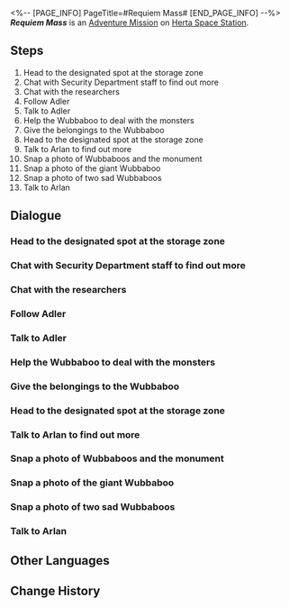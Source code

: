 <%-- [PAGE_INFO]
PageTitle=#Requiem Mass#
[END_PAGE_INFO] --%>
{{Stub|Dialogue.}}
{{Mission Infobox
|id            = 2000116
|title         = 
|image         = <!--Mission Requiem Mass.png-->
|type          = Adventure
|event_name    = 
|chapter       = 
|requirements  = 
* [[Adventure Mission]] ''[[Road to Revival]]'' completed
* [[Trailblaze Mission]] ''[[Not Good With Farewells]]'' completed
* Reach [[Trailblaze Level]] 19
|summary       = Collaborating with the Security Department, you investigated the space station's Stop-Motion Shadow event and discovered that the Wubbaboos were responsible. They asked you to recover Eikura Shuu's relics, which were taken away by the Legion monsters.<br />Although Eikura Shuu has passed away, his memory lives on in the souls of the Wubbaboos...
|characters    = Trailblazer
|startLocation = [[Herta Space Station]] - [[Master Control Zone]]
|world         = Herta Space Station
|area          = Master Control Zone
|prev          = Road to Revival
|next          = 
|rewards       = Trailblaze EXP*250; Stellar Jade*40; Wubbaboo (Profile Picture)*1 { text = Wubbaboo }; Hertareum*50; Sparse Aether*12; Credit*12,000
}}
'''''Requiem Mass''''' is an [[Adventure Mission]] on [[Herta Space Station]].

==Steps==
# Head to the designated spot at the storage zone
# Chat with Security Department staff to find out more
# Chat with the researchers
# Follow Adler
# Talk to Adler
# Help the Wubbaboo to deal with the monsters
# Give the belongings to the Wubbaboo
# Head to the designated spot at the storage zone
# Talk to Arlan to find out more
# Snap a photo of Wubbaboos and the monument
# Snap a photo of the giant Wubbaboo
# Snap a photo of two sad Wubbaboos
# Talk to Arlan

<!--
==Gameplay Notes==

--><!--
==Trial Character==

-->
==Dialogue==
{{Stub Dialogue}}
{{Dialogue End}}

===Head to the designated spot at the storage zone===
{{Mission Description|type=adventure|location=Storage Zone|update|It turns out that the Wubbaboo was after possessions the researcher Eikura Shuu had left behind.<br />With the Wubbaboo's approval, it tells you the location of the Wubbaboo stronghold. You and Arlan decide to go investigate.}}
{{Dialogue Start}}
:{{tx}}
{{Dialogue End}}

===Chat with Security Department staff to find out more===
{{Mission Description|type=adventure|location=Supply Zone|update|News about the Stop-Motion Shadow sends the space station wild.<br />The Security Department is investigating the incident. Perhaps you could learn something straight from the horse's mouth?}}
{{Dialogue Start}}
:{{tx}}
{{Dialogue End}}

===Chat with the researchers===
{{Mission Description|type=adventure|location=Base Zone|update|Security is understaffed, and their director Arlan suggests first interviewing some of the eyewitnesses.<br />During your chat, you gradually come to realize what this Shadow actually is...}}
{{Dialogue Start}}
:{{tx}}
{{Dialogue End}}

===Follow Adler===
{{Mission Description|type=adventure|location=Supply Zone|update|There appears to be a deeper secret behind Adler's strange behavior. You decide to tail him and see what he's getting up to.}}
{{Dialogue Start}}
:{{tx}}
{{Dialogue End}}

===Talk to Adler===
{{Mission Description|type=adventure|location=Supply Zone|update|Adler previously said he didn't know where the Wubbaboo was, but he's actually conspiring with it right now.<br />You decide to go up and ask what exactly is going on...}}
{{Dialogue Start}}
:{{tx}}
{{Dialogue End}}

===Help the Wubbaboo to deal with the monsters===
{{Mission Description|type=adventure|location=Storage Zone|update|A researcher was robbed blind by monsters of the Legion. The Wubbaboo asks you to help retrieve the goods.<br />Getting rid of Legion remnants around the space station is the Security Department's job. You and Arlan both agree to this request.}}
{{Dialogue Start}}
:{{tx}}
{{Dialogue End}}

===Give the belongings to the Wubbaboo===
{{Mission Description|type=adventure|location=Supply Zone|update|You manage to get all of that researcher's belongings back from the Legion monsters.<br />Despite not knowing whether Wubbaboos even have hands, you return the items &mdash; as promised &mdash; back to the Wubbaboo.}}
{{Dialogue Start}}
:{{tx}}
{{Dialogue End}}

===Head to the designated spot at the storage zone===
{{Mission Description|type=adventure|location=Storage Zone|update|It turns out that the Wubbaboo was after possessions the researcher Eikura Shuu had left behind.<br />With the Wubbaboo's approval, it tells you the location of the Wubbaboo stronghold. You and Arlan decide to go investigate.}}
{{Dialogue Start}}
:{{tx}}
{{Dialogue End}}

===Talk to Arlan to find out more===
{{Mission Description|type=adventure|location=Storage Zone|update|When you reach the end, you and Arlan discover Wubbaboos gathered before their monument.<br />Arlan seems to understand what's going on. Ask him about what is happening.}}
{{Dialogue Start}}
:{{tx}}
{{Dialogue End}}

===Snap a photo of Wubbaboos and the monument===
{{Mission Description|type=adventure|location=Storage Zone|update|A commemoration held in order to forget &mdash; Arlan asks you to help snap a photo of Wubbaboos surrounding the monument.}}
{{Dialogue Start}}
:{{tx}}
{{Dialogue End}}

===Snap a photo of the giant Wubbaboo===
{{Dialogue Start}}
:{{tx}}
{{Dialogue End}}

===Snap a photo of two sad Wubbaboos===
{{Dialogue Start}}
:{{tx}}
{{Dialogue End}}

===Talk to Arlan===
{{Mission Description|type=adventure|location=Storage Zone|update|You snap all the photos as per Arlan's request.<br />As the witness to all of this, Arlan seems to have something else to say to you.}}
{{Dialogue Start}}
:{{tx}}
{{Dialogue End}}

==Other Languages==
{{Other Languages
|en   = Requiem Mass
|zhs  = 安魂弥撒
|zht  = 安魂彌撒
|ja   = レクイエム
|ko   = 위령 미사
|es   = Misa de réquiem
|fr   = Messe de requiem
|ru   = Заупокойная месса
|th   = สู่ความสงบ
|vi   = Lễ Cầu Siêu
|de   = Totenmesse
|id   = Perayaan Massal Arwah
|pt   = Missa de Réquiem
}}

==Change History==
{{Change History|1.0}}
